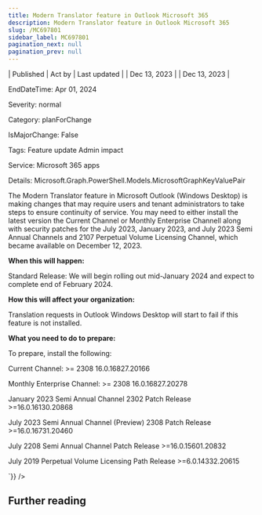 ```yaml
---
title: Modern Translator feature in Outlook Microsoft 365
description: Modern Translator feature in Outlook Microsoft 365
slug: /MC697801
sidebar_label: MC697801
pagination_next: null
pagination_prev: null
---
```



| Published | Act by | Last updated |
| Dec 13, 2023 |  | Dec 13, 2023 |

EndDateTime: Apr 01, 2024

Severity: normal

Category: planForChange

IsMajorChange: False

Tags: Feature update Admin impact

Service: Microsoft 365 apps

Details: Microsoft.Graph.PowerShell.Models.MicrosoftGraphKeyValuePair

<div dangerouslySetInnerHTML={{__html:`
<p>The Modern Translator feature in Microsoft Outlook (Windows Desktop) is making changes that may require users and tenant administrators to take steps to ensure continuity of service. You may need to either install the latest version the Current Channel or Monthly Enterprise Channell along with security patches for the July 2023, January 2023, and July 2023 Semi Annual Channels and 2107 Perpetual Volume Licensing Channel, which became available on December 12, 2023.&nbsp;</p><p><b>When this will happen:</b></p><p>Standard Release: We will begin rolling out mid-January 2024 and expect to complete end of February&nbsp;2024.</p><p><b>How this will affect your organization:</b></p><p>Translation requests in Outlook Windows Desktop will start to fail if this feature is not installed.</p><p><b>What you need to do to prepare:</b></p><p>To prepare, install the following:</p><p>Current Channel: &gt;= 2308 16.0.16827.20166</p><p>Monthly Enterprise Channel: &gt;= 2308 16.0.16827.20278</p><p>January 2023 Semi Annual Channel 2302 Patch Release &gt;=16.0.16130.20868</p><p>July 2023 Semi Annual Channel (Preview) 2308 Patch Release &gt;=16.0.16731.20460</p><p>July 2208 Semi Annual Channel Patch Release &gt;=16.0.15601.20832</p><p>July 2019 Perpetual Volume Licensing Path Release &gt;=6.0.14332.20615</p>
`}} />

## Further reading
